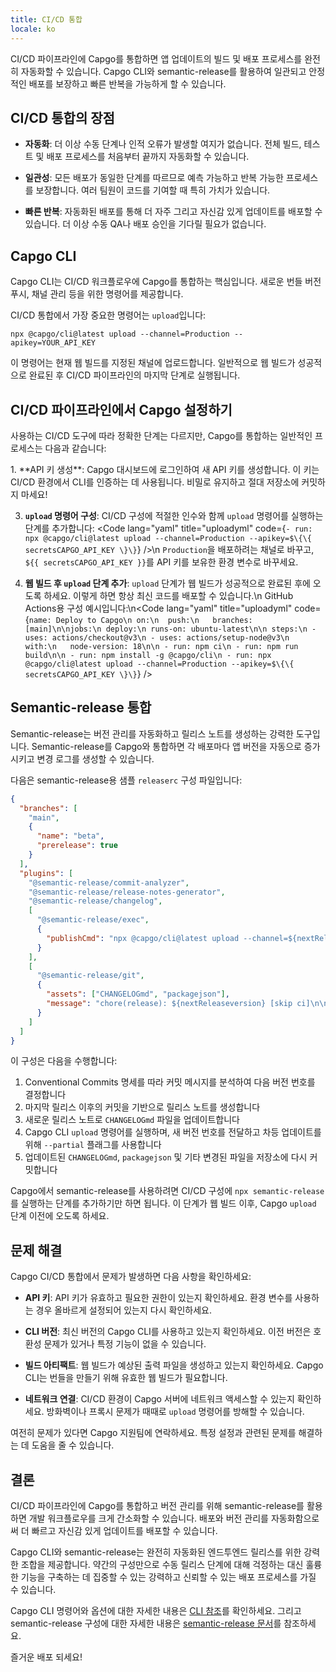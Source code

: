 ```yaml
---
title: CI/CD 통합
locale: ko
---
```



CI/CD 파이프라인에 Capgo를 통합하면 앱 업데이트의 빌드 및 배포 프로세스를 완전히 자동화할 수 있습니다. Capgo CLI와 semantic-release를 활용하여 일관되고 안정적인 배포를 보장하고 빠른 반복을 가능하게 할 수 있습니다.

## CI/CD 통합의 장점

- **자동화**: 더 이상 수동 단계나 인적 오류가 발생할 여지가 없습니다. 전체 빌드, 테스트 및 배포 프로세스를 처음부터 끝까지 자동화할 수 있습니다.

- **일관성**: 모든 배포가 동일한 단계를 따르므로 예측 가능하고 반복 가능한 프로세스를 보장합니다. 여러 팀원이 코드를 기여할 때 특히 가치가 있습니다.

- **빠른 반복**: 자동화된 배포를 통해 더 자주 그리고 자신감 있게 업데이트를 배포할 수 있습니다. 더 이상 수동 QA나 배포 승인을 기다릴 필요가 없습니다.

## Capgo CLI

Capgo CLI는 CI/CD 워크플로우에 Capgo를 통합하는 핵심입니다. 새로운 번들 버전 푸시, 채널 관리 등을 위한 명령어를 제공합니다.

CI/CD 통합에서 가장 중요한 명령어는 `upload`입니다:

```shell
npx @capgo/cli@latest upload --channel=Production --apikey=YOUR_API_KEY
```

이 명령어는 현재 웹 빌드를 지정된 채널에 업로드합니다. 일반적으로 웹 빌드가 성공적으로 완료된 후 CI/CD 파이프라인의 마지막 단계로 실행됩니다.

## CI/CD 파이프라인에서 Capgo 설정하기

사용하는 CI/CD 도구에 따라 정확한 단계는 다르지만, Capgo를 통합하는 일반적인 프로세스는 다음과 같습니다:

<Steps>
1. **API 키 생성**: Capgo 대시보드에 로그인하여 새 API 키를 생성합니다. 이 키는 CI/CD 환경에서 CLI를 인증하는 데 사용됩니다. 비밀로 유지하고 절대 저장소에 커밋하지 마세요!

3. **`upload` 명령어 구성**: CI/CD 구성에 적절한 인수와 함께 `upload` 명령어를 실행하는 단계를 추가합니다: <Code lang="yaml" title="uploadyml" code={`- run: npx @capgo/cli@latest upload --channel=Production --apikey=$\{\{ secretsCAPGO_API_KEY \}\}`} />\n `Production`을 배포하려는 채널로 바꾸고, `${{ secretsCAPGO_API_KEY }}`를 API 키를 보유한 환경 변수로 바꾸세요.

4. **웹 빌드 후 `upload` 단계 추가**: `upload` 단계가 웹 빌드가 성공적으로 완료된 후에 오도록 하세요. 이렇게 하면 항상 최신 코드를 배포할 수 있습니다.\n  GitHub Actions용 구성 예시입니다:\n<Code lang="yaml" title="uploadyml" code={`name: Deploy to Capgo\n on:\n  push:\n   branches: [main]\n\njobs:\n deploy:\n runs-on: ubuntu-latest\n\n steps:\n - uses: actions/checkout@v3\n - uses: actions/setup-node@v3\n  with:\n   node-version: 18\n\n - run: npm ci\n - run: npm run build\n\n - run: npm install -g @capgo/cli\n - run: npx @capgo/cli@latest upload --channel=Production --apikey=$\{\{ secretsCAPGO_API_KEY \}\}`} />

</Steps>

## Semantic-release 통합

Semantic-release는 버전 관리를 자동화하고 릴리스 노트를 생성하는 강력한 도구입니다. Semantic-release를 Capgo와 통합하면 각 배포마다 앱 버전을 자동으로 증가시키고 변경 로그를 생성할 수 있습니다.

다음은 semantic-release용 샘플 `releaserc` 구성 파일입니다:

```json
{
  "branches": [
    "main",
    {
      "name": "beta",
      "prerelease": true
    }
  ],
  "plugins": [
    "@semantic-release/commit-analyzer",
    "@semantic-release/release-notes-generator",
    "@semantic-release/changelog",
    [
      "@semantic-release/exec",
      {
        "publishCmd": "npx @capgo/cli@latest upload --channel=${nextReleasechannel} --apikey=YOUR_API_KEY --partial"
      }
    ],
    [
      "@semantic-release/git",
      {
        "assets": ["CHANGELOGmd", "packagejson"],
        "message": "chore(release): ${nextReleaseversion} [skip ci]\n\n${nextReleasenotes}"
      }
    ]
  ]
}
```

이 구성은 다음을 수행합니다:

1. Conventional Commits 명세를 따라 커밋 메시지를 분석하여 다음 버전 번호를 결정합니다
2. 마지막 릴리스 이후의 커밋을 기반으로 릴리스 노트를 생성합니다
3. 새로운 릴리스 노트로 `CHANGELOGmd` 파일을 업데이트합니다
4. Capgo CLI `upload` 명령어를 실행하며, 새 버전 번호를 전달하고 차등 업데이트를 위해 `--partial` 플래그를 사용합니다
5. 업데이트된 `CHANGELOGmd`, `packagejson` 및 기타 변경된 파일을 저장소에 다시 커밋합니다

Capgo에서 semantic-release를 사용하려면 CI/CD 구성에 `npx semantic-release`를 실행하는 단계를 추가하기만 하면 됩니다. 이 단계가 웹 빌드 이후, Capgo `upload` 단계 이전에 오도록 하세요.

## 문제 해결

Capgo CI/CD 통합에서 문제가 발생하면 다음 사항을 확인하세요:

- **API 키**: API 키가 유효하고 필요한 권한이 있는지 확인하세요. 환경 변수를 사용하는 경우 올바르게 설정되어 있는지 다시 확인하세요.

- **CLI 버전**: 최신 버전의 Capgo CLI를 사용하고 있는지 확인하세요. 이전 버전은 호환성 문제가 있거나 특정 기능이 없을 수 있습니다.

- **빌드 아티팩트**: 웹 빌드가 예상된 출력 파일을 생성하고 있는지 확인하세요. Capgo CLI는 번들을 만들기 위해 유효한 웹 빌드가 필요합니다.

- **네트워크 연결**: CI/CD 환경이 Capgo 서버에 네트워크 액세스할 수 있는지 확인하세요. 방화벽이나 프록시 문제가 때때로 `upload` 명령어를 방해할 수 있습니다.

여전히 문제가 있다면 Capgo 지원팀에 연락하세요. 특정 설정과 관련된 문제를 해결하는 데 도움을 줄 수 있습니다.

## 결론

CI/CD 파이프라인에 Capgo를 통합하고 버전 관리를 위해 semantic-release를 활용하면 개발 워크플로우를 크게 간소화할 수 있습니다. 배포와 버전 관리를 자동화함으로써 더 빠르고 자신감 있게 업데이트를 배포할 수 있습니다.

Capgo CLI와 semantic-release는 완전히 자동화된 엔드투엔드 릴리스를 위한 강력한 조합을 제공합니다. 약간의 구성만으로 수동 릴리스 단계에 대해 걱정하는 대신 훌륭한 기능을 구축하는 데 집중할 수 있는 강력하고 신뢰할 수 있는 배포 프로세스를 가질 수 있습니다.

Capgo CLI 명령어와 옵션에 대한 자세한 내용은 [CLI 참조](/docs/cli/overview)를 확인하세요. 그리고 semantic-release 구성에 대한 자세한 내용은 [semantic-release 문서](https://githubcom/semantic-release/semantic-release)를 참조하세요.

즐거운 배포 되세요!